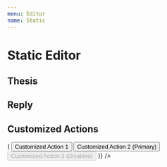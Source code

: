 ```yaml
---
menu: Editor
name: Static
---
```



# Static Editor

<link href="https://cdn.jsdelivr.net/npm/antd@3.26.6/dist/antd.min.css" rel="stylesheet" />

## Thesis

<Playground>
  <RonpaStaticEditor 
    username="Jack"
    onAction={console.log}
  />
</Playground>

## Reply

<Playground>
  <RonpaStaticEditor 
    username="Jack"
    story="story"
    reply="reply"
    onAction={console.log}
  />
</Playground>

## Customized Actions

<Playground>
  <RonpaStaticEditor 
    username="Jack"
    story="story"
    reply="reply"
    onAction={console.log}
    actions={(onAction) => (
      <Button.Group style={{marginTop: '5px'}}>
        <Button onClick={onAction}>Customized Action 1</Button>
        <Button onClick={onAction} type="primary">Customized Action 2 (Primary)</Button>
        <Button onClick={onAction} disabled>Customized Action 3 (Disabled)</Button>
      </Button.Group>
    )}
  />
</Playground>
